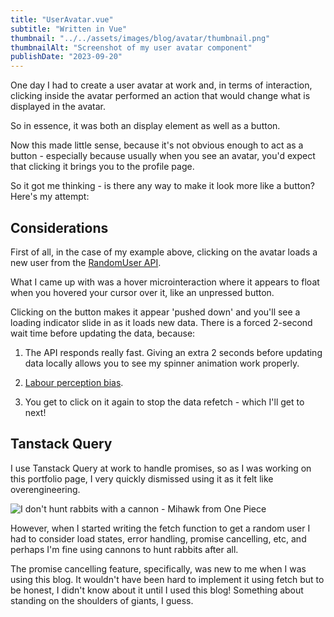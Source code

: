 ```yaml
---
title: "UserAvatar.vue"
subtitle: "Written in Vue"
thumbnail: "../../assets/images/blog/avatar/thumbnail.png"
thumbnailAlt: "Screenshot of my user avatar component"
publishDate: "2023-09-20"
---
```



One day I had to create a user avatar at work and, in terms of interaction, clicking inside the avatar performed an action that would change what is displayed in the avatar.

So in essence, it was both an display element as well as a button.

Now this made little sense, because it's not obvious enough to act as a button - especially because usually when you see an avatar, you'd expect that clicking it brings you to the profile page.

So it got me thinking - is there any way to make it look more like a button? Here's my attempt:

<UserAvatar client:visible class="not-prose" />

## Considerations

First of all, in the case of my example above, clicking on the avatar loads a new user from the [RandomUser API](https://randomuser.me/).

What I came up with was a hover microinteraction where it appears to float when you hovered your cursor over it, like an unpressed button.

Clicking on the button makes it appear 'pushed down' and you'll see a loading indicator slide in as it loads new data. There is a forced 2-second wait time before updating the data, because:

1. The API responds really fast. Giving an extra 2 seconds before updating data locally allows you to see my spinner animation work properly.

2. [Labour perception bias](https://growth.design/case-studies/labor-perception-bias).

3. You get to click on it again to stop the data refetch - which I'll get to next!

## Tanstack Query

I use Tanstack Query at work to handle promises, so as I was working on this portfolio page, I very quickly dismissed using it as it felt like overengineering.

<Image
  src={mihawkRabbit}
  alt="I don't hunt rabbits with a cannon - Mihawk from One Piece"
/>

However, when I started writing the fetch function to get a random user I had to consider load states, error handling, promise cancelling, etc, and perhaps I'm fine using cannons to hunt rabbits after all.

The promise cancelling feature, specifically, was new to me when I was using this blog. It wouldn't have been hard to implement it using fetch but to be honest, I didn't know about it until I used this blog! Something about standing on the shoulders of giants, I guess.
